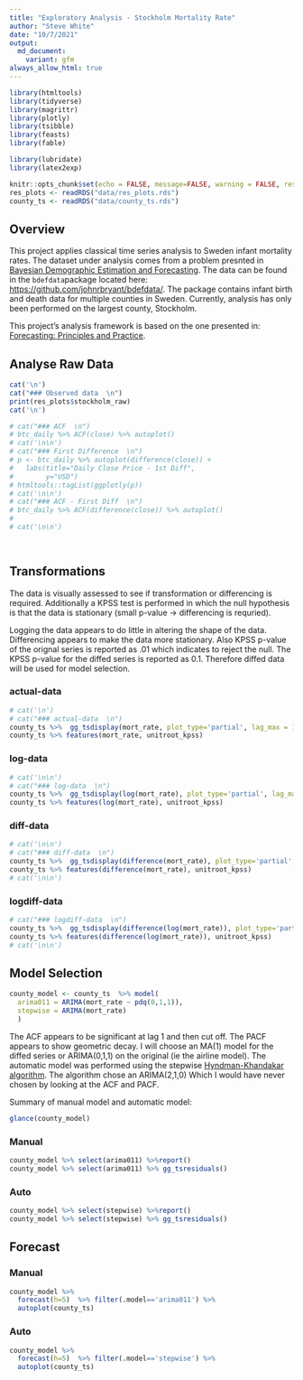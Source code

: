```yaml
---
title: "Exploratory Analysis - Stockholm Mortality Rate"
author: "Steve White"
date: "10/7/2021"
output:
  md_document:
    variant: gfm
always_allow_html: true
---
```



```r
library(htmltools)
library(tidyverse)
library(magrittr)
library(plotly)
library(tsibble)
library(feasts)
library(fable)

library(lubridate)
library(latex2exp)

knitr::opts_chunk$set(echo = FALSE, message=FALSE, warning = FALSE, results = "asis")
res_plots <- readRDS("data/res_plots.rds")
county_ts <- readRDS("data/county_ts.rds")

```

## Overview  

This project applies classical time series analysis to Sweden infant mortality rates.  The dataset under analysis comes from a problem presnted in [Bayesian Demographic Estimation and Forecasting](https://www.taylorfrancis.com/chapters/mono/10.1201/9780429452987-11/infant-mortality-sweden-john-bryant-junni-zhang). The data can be found in the `bdefdata`package located here: [https://github.com/johnrbryant/bdefdata/](https://github.com/johnrbryant/bdefdata/).  The package contains infant birth and death data for multiple counties in Sweden.  Currently, analysis has only been performed on the largest county, Stockholm.  

This project's analysis framework is based on the one presented in:
[Forecasting: Principles and Practice](https://otexts.com/fpp3/arima-r.html).



## Analyse Raw Data {.tabset .tabset-pills}



```r

cat('\n') 
cat("### Observed data  \n")
print(res_plots$stockholm_raw)
cat('\n') 

# cat("### ACF  \n")
# btc_daily %>% ACF(close) %>% autoplot()
# cat('\n\n') 
# cat("### First Difference  \n")
# p <- btc_daily %>% autoplot(difference(close)) +
#   labs(title="Daily Close Price - 1st Diff",
#        y="USD") 
# htmltools::tagList(ggplotly(p))
# cat('\n\n') 
# cat("### ACF - First Diff  \n")
# btc_daily %>% ACF(difference(close)) %>% autoplot()
# 
# cat('\n\n')

  
```

## {-}



## Transformations {.tabset .tabset-pills}

The data is visually assessed to see if transformation or differencing is required.  Additionally a KPSS test is performed in which the null hypothesis is that the data is stationary (small p-value -> differencing is requried).

Logging the data appears to do little in altering the shape of the data.  Differencing appears to make the data more stationary.    Also KPSS p-value of the orignal series is reported as .01 which indicates to reject the null.  The KPSS p-value for the diffed series is reported as 0.1.  Therefore diffed data will be used for model selection. 

### actual-data

```r

# cat('\n') 
# cat("### actual-data  \n")
county_ts %>%  gg_tsdisplay(mort_rate, plot_type='partial', lag_max = 12)
county_ts %>% features(mort_rate, unitroot_kpss)

```

### log-data 

```r

# cat('\n\n') 
# cat("### log-data  \n")
county_ts %>%  gg_tsdisplay(log(mort_rate), plot_type='partial', lag_max = 12)
county_ts %>% features(log(mort_rate), unitroot_kpss)
```

### diff-data 

```r

# cat('\n\n') 
# cat("### diff-data  \n")
county_ts %>%  gg_tsdisplay(difference(mort_rate), plot_type='partial', lag_max = 12)
county_ts %>% features(difference(mort_rate), unitroot_kpss)
# cat('\n\n') 

```

### logdiff-data

```r
# cat("### logdiff-data  \n")
county_ts %>%  gg_tsdisplay(difference(log(mort_rate)), plot_type='partial', lag_max = 12)
county_ts %>% features(difference(log(mort_rate)), unitroot_kpss)
# cat('\n\n') 


```

## {-}



## Model Selection {.tabset .tabset-pills}

```r
county_model <- county_ts  %>% model(
  arima011 = ARIMA(mort_rate ~ pdq(0,1,1)),
  stepwise = ARIMA(mort_rate)
  )
```

The ACF appears to be significant at lag 1 and then cut off.  The PACF appears to show geometric decay.  I will choose an MA(1) model for the diffed series or ARIMA(0,1,1) on the original (ie the airline model). The automatic model was performed using the stepwise [Hyndman-Khandakar algorithm](https://otexts.com/fpp3/arima-r.html).  The algorithm chose an ARIMA(2,1,0) Which I would have never chosen by looking at the ACF and PACF.


Summary of manual model and automatic model:
```r
glance(county_model)
```


### Manual

```r

county_model %>% select(arima011) %>%report()
county_model %>% select(arima011) %>% gg_tsresiduals()


```



### Auto  


```r

county_model %>% select(stepwise) %>%report()
county_model %>% select(stepwise) %>% gg_tsresiduals()


```


## {-}

## Forecast {.tabset .tabset-pills}
### Manual

```r
county_model %>%
  forecast(h=5)  %>% filter(.model=='arima011') %>%
  autoplot(county_ts)
```

### Auto

```r
county_model %>%
  forecast(h=5)  %>% filter(.model=='stepwise') %>%
  autoplot(county_ts)
```

## {-}



